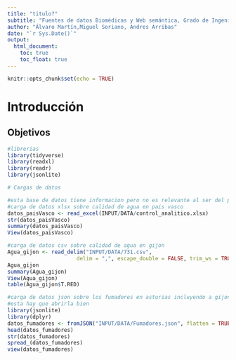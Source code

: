 ```yaml
---
title: "titulo?"
subtitle: "Fuentes de datos Biomédicas y Web semántica, Grado de Ingeniería de la Salud"
author: "Álvaro Martín,Miguel Soriano, Andres Arribas"
date: "`r Sys.Date()`"
output: 
  html_document:
    toc: true
    toc_float: true
---
```


```r
knitr::opts_chunk$set(echo = TRUE)
```

# **Introducción**



## **Objetivos**

```r
#librerias
library(tidyverse)
library(readxl)
library(readr)
library(jsonlite)
```


```r
# Cargas de datos

#esta base de datos tiene informacion pero no es relevante al ser del pais vasco
#carga de datos xlsx sobre calidad de agua en pais vasco
datos_paisVasco <- read_excel(INPUT/DATA/control_analitico.xlsx)
str(datos_paisVasco)
summary(datos_paisVasco)
View(datos_paisVasco)

#carga de datos csv sobre calidad de agua en gijon
Agua_gijon <- read_delim("INPUT/DATA/731.csv", 
                      delim = ",", escape_double = FALSE, trim_ws = TRUE)
Agua_gijon
summary(Agua_gijon)
View(Agua_gijon)
table(Agua_gijon$T.RED)

#carga de datos json sobre los fumadores en asturias incluyendo a gijon
#esta hay que abrirla bien
library(jsonlite)
library(dplyr)
datos_fumadores <- fromJSON("INPUT/DATA/Fumadores.json", flatten = TRUE)
head(datos_fumadores)
str(datos_fumadores)
spread_(datos_fumadores)
view(datos_fumadores)


```


